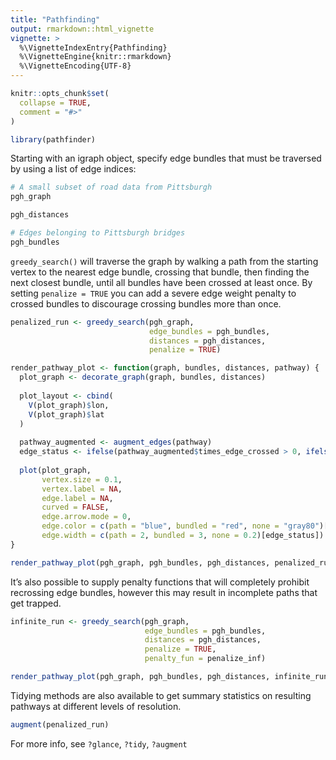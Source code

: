 ```yaml
---
title: "Pathfinding"
output: rmarkdown::html_vignette
vignette: >
  %\VignetteIndexEntry{Pathfinding}
  %\VignetteEngine{knitr::rmarkdown}
  %\VignetteEncoding{UTF-8}
---
```


```r
knitr::opts_chunk$set(
  collapse = TRUE,
  comment = "#>"
)
```

```r
library(pathfinder)
```

Starting with an igraph object, specify edge bundles that must be traversed by using a list of edge indices:

```r
# A small subset of road data from Pittsburgh
pgh_graph

pgh_distances

# Edges belonging to Pittsburgh bridges
pgh_bundles
```

`greedy_search()` will traverse the graph by walking a path from the starting vertex to the nearest edge bundle, crossing that bundle, then finding the next closest bundle, until all bundles have been crossed at least once.
By setting `penalize = TRUE` you can add a severe edge weight penalty to crossed bundles to discourage crossing bundles more than once.

```r
penalized_run <- greedy_search(pgh_graph, 
                               edge_bundles = pgh_bundles, 
                               distances = pgh_distances, 
                               penalize = TRUE)
```

```r
render_pathway_plot <- function(graph, bundles, distances, pathway) {
  plot_graph <- decorate_graph(graph, bundles, distances)
  
  plot_layout <- cbind(
    V(plot_graph)$lon,
    V(plot_graph)$lat
  )
  
  pathway_augmented <- augment_edges(pathway)
  edge_status <- ifelse(pathway_augmented$times_edge_crossed > 0, ifelse(is.na(pathway_augmented$bundle_id), "path", "bundled"), "none")
  
  plot(plot_graph, 
       vertex.size = 0.1, 
       vertex.label = NA, 
       edge.label = NA, 
       curved = FALSE, 
       edge.arrow.mode = 0,
       edge.color = c(path = "blue", bundled = "red", none = "gray80")[edge_status],
       edge.width = c(path = 2, bundled = 3, none = 0.2)[edge_status])
}

render_pathway_plot(pgh_graph, pgh_bundles, pgh_distances, penalized_run)
```

It's also possible to supply penalty functions that will completely prohibit recrossing edge bundles, however this may result in incomplete paths that get trapped.

```r
infinite_run <- greedy_search(pgh_graph, 
                              edge_bundles = pgh_bundles, 
                              distances = pgh_distances, 
                              penalize = TRUE, 
                              penalty_fun = penalize_inf)

render_pathway_plot(pgh_graph, pgh_bundles, pgh_distances, infinite_run)
```

Tidying methods are also available to get summary statistics on resulting pathways at different levels of resolution. 

```r
augment(penalized_run)
```

For more info, see `?glance`, `?tidy`, `?augment`
